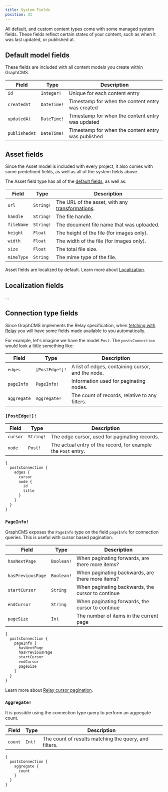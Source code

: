 ```yaml
---
title: System Fields
position: 31
---
```


All default, and custom content types come with some managed system fields. These fields reflect certain states of your content, such as when it was last updated, or published at.

## Default model fields

These fields are included with all content models you create within GraphCMS.

| Field         | Type        | Description                                        |
| ------------- | ----------- | -------------------------------------------------- |
| `id`          | `Integer!`  | Unique for each content entry                      |
| `createdAt`   | `DateTime!` | Timestamp for when the content entry was created   |
| `updatedAt`   | `DateTime!` | Timestamp for when the content entry was updated   |
| `publishedAt` | `DateTime!` | Timestamp for when the content entry was published |

## Asset fields

Since the Asset model is included with every project, it also comes with some predefined fields, as well as all of the system fields above.

The Asset field type has all of the [default fields](/schema/system-fields#default-fields), as well as:

| Field      | Type      | Description                                                                            |
| ---------- | --------- | -------------------------------------------------------------------------------------- |
| `url`      | `String!` | The URL of the asset, with any [transformations](/content-api/assets#transformations). |
| `handle`   | `String!` | The file handle.                                                                       |
| `fileName` | `String!` | The document file name that was uploaded.                                              |
| `height`   | `Float`   | The height of the file (for images only).                                              |
| `width`    | `Float`   | The width of the file (for images only).                                               |
| `size`     | `Float`   | The total file size.                                                                   |
| `mimeType` | `String`  | The mime type of the file.                                                             |

Asset fields are localized by default. Learn more about [Localization](/content-api/localization).

## Localization fields

...

## Connection type fields

Since GraphCMS implements the Relay specification, when [fetching with Relay](/content-api/queries#fetching-with-relay) you will have some fields made available to you automatically.

For example, let's imagine we have the model `Post`. The `postsConnection` would look a little something like:

| Field       | Type           | Description                                       |
| ----------- | -------------- | ------------------------------------------------- |
| `edges`     | `[PostEdge!]!` | A list of edges, containing cursor, and the node. |
| `pageInfo`  | `PageInfo!`    | Information used for paginating nodes.            |
| `aggregate` | `Aggregate!`   | The count of records, relative to any filters.    |

### `[PostEdge!]!`

| Field    | Type      | Description                                                   |
| -------- | --------- | ------------------------------------------------------------- |
| `cursor` | `String!` | The edge cursor, used for paginating records.                 |
| `node`   | `Post!`   | The actual entry of the record, for example the `Post` entry. |

<Tabs>
  <TabsItem label="Query">


```graphql
{
  postsConnection {
    edges {
      cursor
      node {
        id
        title
      }
    }
  }
}
```

  </TabsItem>
</Tabs>


### `PageInfo!`

GraphCMS exposes the `PageInfo` type on the field `pageInfo` for connection queries. This is useful with cursor based pagination.

| Field             | Type       | Description                                       |
| ----------------- | ---------- | ------------------------------------------------- |
| `hasNextPage`     | `Boolean!` | When paginating forwards, are there more items?   |
| `hasPreviousPage` | `Boolean!` | When paginating backwards, are there more items?  |
| `startCursor`     | `String`   | When paginating backwards, the cursor to continue |
| `endCursor`       | `String`   | When paginating forwards, the cursor to continue  |
| `pageSize`        | `Int`      | The number of items in the current page           |

<Tabs>
  <TabsItem label="Query">


```graphql
{
  postsConnection {
    pageInfo {
      hasNextPage
      hasPreviousPage
      startCursor
      endCursor
      pageSize
    }
  }
}
```

  </TabsItem>
</Tabs>


Learn more about [Relay cursor pagination](/content-api/pagination#relay-cursor-connections).

### `Aggregate!`

It is possible using the connection type query to perform an aggregate count.

| Field   | Type   | Description                                           |
| ------- | ------ | ----------------------------------------------------- |
| `count` | `Int!` | The count of results matching the query, and filters. |

<Tabs>
  <TabsItem label="Query">


```graphql
{
  postsConnection {
    aggregate {
      count
    }
  }
}
```

  </TabsItem>
</Tabs>

